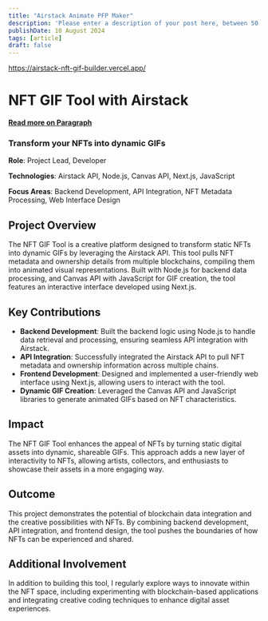 ```yaml
---
title: "Airstack Animate PFP Maker"
description: 'Please enter a description of your post here, between 50-160 chars!'
publishDate: 10 August 2024
tags: [article]
draft: false
---
```

https://airstack-nft-gif-builder.vercel.app/

# NFT GIF Tool with Airstack
**[Read more on Paragraph](https://paragraph.xyz/@0xhashbrown/airstack-nft-gif)**

### Transform your NFTs into dynamic GIFs  
**Role**: Project Lead, Developer  

**Technologies**: Airstack API, Node.js, Canvas API, Next.js, JavaScript  

**Focus Areas**: Backend Development, API Integration, NFT Metadata Processing, Web Interface Design  

## Project Overview  
The NFT GIF Tool is a creative platform designed to transform static NFTs into dynamic GIFs by leveraging the Airstack API. This tool pulls NFT metadata and ownership details from multiple blockchains, compiling them into animated visual representations. Built with Node.js for backend data processing, and Canvas API with JavaScript for GIF creation, the tool features an interactive interface developed using Next.js.

## Key Contributions  
- **Backend Development**: Built the backend logic using Node.js to handle data retrieval and processing, ensuring seamless API integration with Airstack.
- **API Integration**: Successfully integrated the Airstack API to pull NFT metadata and ownership information across multiple chains.
- **Frontend Development**: Designed and implemented a user-friendly web interface using Next.js, allowing users to interact with the tool.
- **Dynamic GIF Creation**: Leveraged the Canvas API and JavaScript libraries to generate animated GIFs based on NFT characteristics.

## Impact  
The NFT GIF Tool enhances the appeal of NFTs by turning static digital assets into dynamic, shareable GIFs. This approach adds a new layer of interactivity to NFTs, allowing artists, collectors, and enthusiasts to showcase their assets in a more engaging way.

## Outcome  
This project demonstrates the potential of blockchain data integration and the creative possibilities with NFTs. By combining backend development, API integration, and frontend design, the tool pushes the boundaries of how NFTs can be experienced and shared.

## Additional Involvement  
In addition to building this tool, I regularly explore ways to innovate within the NFT space, including experimenting with blockchain-based applications and integrating creative coding techniques to enhance digital asset experiences.